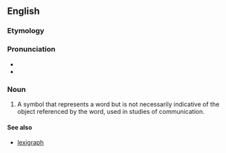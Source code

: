 ==English==

===Etymology===
{{confix|lexi|gram|lang=en}}

===Pronunciation===
* {{IPA|ˈlɛks.əˌɡɹæm|lang=en}}
* {{rhymes|ɛksəɡræm|lang=en}}

===Noun===
{{en-noun}}
{{wikipedia}}
# {{context|psychology|lang=en}} A symbol that represents a word but is not necessarily indicative of the object referenced by the word, used in studies of communication.

====See also====
* [[lexigraph]]